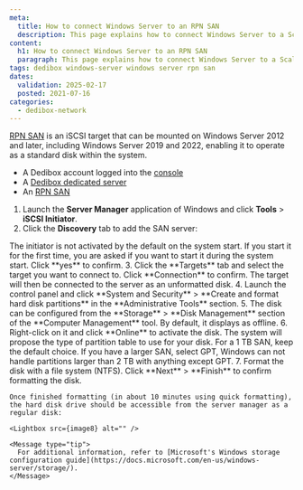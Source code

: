 ```yaml
---
meta:
  title: How to connect Windows Server to an RPN SAN
  description: This page explains how to connect Windows Server to a Scalway Dedibox RPN SAN
content:
  h1: How to connect Windows Server to an RPN SAN
  paragraph: This page explains how to connect Windows Server to a Scaleway Dedibox RPN SAN
tags: dedibox windows-server windows server rpn san
dates:
  validation: 2025-02-17
  posted: 2021-07-16
categories:
  - dedibox-network
---
```



[RPN SAN](/dedibox-rpn/concepts/#rpn-san) is an iSCSI target that can be mounted on Windows Server 2012 and later, including Windows Server 2019 and 2022, enabling it to operate as a standard disk within the system.

<Macro id="requirements" />

- A Dedibox account logged into the [console](https://console.online.net)
- A [Dedibox dedicated server](https://www.scaleway.com/en/dedibox)
- An [RPN SAN](https://www.scaleway.com/en/dedibox/storage/)

1. Launch the **Server Manager** application of Windows and click **Tools** > **iSCSI Initiator**.
    <Lightbox src={image} alt="" />
2. Click the **Discovery** tab to add the SAN server:
    <Lightbox src={image2} alt="" />

  <Message type="tip">
    The initiator is not activated by the default on the system start. If you start it for the first time, you are asked if you want to start it during the system start. Click **yes** to confirm.
  </Message>
3. Click the **Targets** tab and select the target you want to connect to. Click **Connection** to confirm. The target will then be connected to the server as an unformatted disk.
    <Lightbox src={image3} alt="" />
4. Launch the control panel and click **System and Security** > **Create and format hard disk partitions** in the **Administrative Tools** section.
    <Lightbox src={image4} alt="" />
5. The disk can be configured from the **Storage** > **Disk Management** section of the **Computer Management** tool. By default, it displays as offline.
    <Lightbox src={image5} alt="" />
6. Right-click on it and click **Online** to activate the disk. The system will propose the type of partition table to use for your disk.
    <Lightbox src={image6} alt="" />

  <Message type="tip">
    For a 1 TB SAN, keep the default choice. If you have a larger SAN, select GPT, Windows can not handle partitions larger than 2 TB with anything except GPT.
  </Message>
7. Format the disk with a file system (NTFS). Click **Next** > **Finish** to confirm formatting the disk.
    <Lightbox src={image7} alt="" />

    Once finished formatting (in about 10 minutes using quick formatting), the hard disk drive should be accessible from the server manager as a regular disk:

    <Lightbox src={image8} alt="" />

    <Message type="tip">
      For additional information, refer to [Microsoft's Windows storage configuration guide](https://docs.microsoft.com/en-us/windows-server/storage/).
    </Message>

